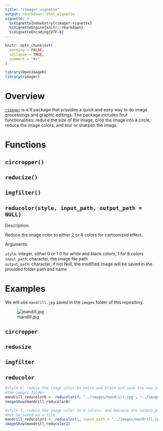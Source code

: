```yaml
---
title: "rimager-vignette"
output: rmarkdown::html_vignette
vignette: >
  %\VignetteIndexEntry{rimager-vignette}
  %\VignetteEngine{knitr::rmarkdown}
  %\VignetteEncoding{UTF-8}
---
```


```r
knitr::opts_chunk$set(
  warning = FALSE,
  collapse = TRUE,
  comment = "#>"
)
```

```r
library(OpenImageR)
library(rimager)
```


# Overview

[`rimager`](https://github.com/UBC-MDS/rimager) is a R package that provides a quick and easy way to do image processings and graphic editings. The package includes four functionalities: reduce the size of the image, crop the image into a circle, reduce the image colors, and blur or sharpen the image. 


# Functions

## `circropper()`

## `reducize()`

## `imgfilter()`

## `reducolor(style, input_path, output_path = NULL)` 

Description: 

Reduce the image color to either 2 or 8 colors for cartoonized effect.  

Arguments:

`style`: integer, either 0 or 1 0 for white and black colors, 1 for 8 colors  
`input_path`: character, the image file path  
`output_path`: character, if not Null, the modified image will be saved in the provided folder path and name  


# Examples

We will use `mandrill.jpg` saved in the `images` folder of this repository.

![mandill.jpg](../images/mandrill.jpg)

## `circropper`

## `redusize`

## `imgfilter`

## `reducolor`
```r
#style 0, reduce the image color to white and black and save the new image mandrill_reducolor0.jpg in
#the images folder
mandrill_reducolor0 <- reducolor(0, "../images/mandrill.jpg", "../images/mandrill_reducolor0.jpg")
imageShow(mandrill_reducolor0)
```

```r
#style 1, reduce the image color to 8 colors. And because the output_path is NULL, the image will
#not be saved as a file.
mandrill_reducolor1 <- reducolor(1, input_path = "../images/mandrill.jpg", output_path = NULL)
imageShow(mandrill_reducolor1)
```
